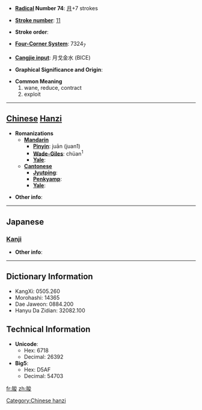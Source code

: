 * '''[[Wiktionary:Chinese radical index| Radical]] Number 74''': [[Wiktionary:Chinese radical index 月|月]]+7 strokes

* '''[[Wiktionary:Chinese total strokes index|Stroke number]]''': [[Wiktionary:Chinese total strokes index 11|11]]

* '''Stroke order''': 

* '''[[Wiktionary:Chinese four corner index|Four-Corner System]]''': 7324<sub>7</sub>

* '''[[Wiktionary:Chinese Cangjie index|Cangjie input]]''': 月戈金水 (BICE)

* '''Graphical Significance and Origin''': 

* '''Common Meaning'''
*#wane, reduce, contract
*# exploit


----

== [[Chinese]] [[Hanzi]] ==

* '''Romanizations'''
** '''[[Mandarin]]'''
*** '''[[Pinyin]]''': juān (juan1)
*** '''[[Wade-Giles]]''': chüan<sup>1</sup>
*** '''[[Yale]]''': 
** '''[[Cantonese]]'''
*** '''[[Jyutping]]''':
*** '''[[Penkyamp]]''': 
*** '''[[Yale]]''': 

* '''Other info''': 
[[Category:Chinese hanzi]]
----

==Japanese==
===[[Kanji]]===
{{kanji|on readings=[[せん]] (sen)
|kun readings=[[ちじまる]] (chijimaru), [[ちじむ]] (chijimu), [[へる]] (heru)
}}

* '''Other info''':  

----

== Dictionary Information ==

* KangXi: 0505.260
* Morohashi: 14365
* Dae Jaweon: 0884.200
* Hanyu Da Zidian: 32082.100

== Technical Information ==

* '''Unicode''':
** Hex: 6718
** Decimal: 26392
* '''Big5''':
** Hex: D5AF
** Decimal: 54703

[[fr:朘]]
[[zh:朘]]